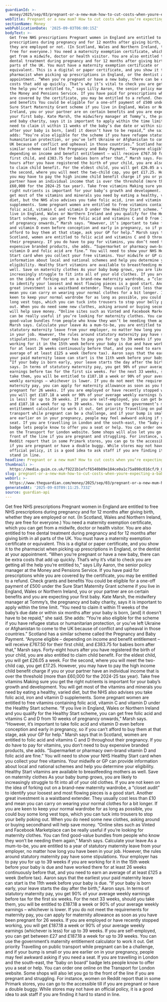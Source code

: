 ```yaml
---
guardianId: >-
  money/2025/sep/03/pregnant-or-a-new-mum-how-to-cut-costs-when-youre-expecting-a-baby
webTitle: Pregnant or a new mum? How to cut costs when you’re expecting a baby
sectionName: Money
webPublicationDate: '2025-09-03T06:00:15Z'
bodyText: >-
  Get free NHS prescriptions Pregnant women in England are entitled to free NHS
  prescriptions during pregnancy and for 12 months after giving birth, whether
  they are employed or not. (In Scotland, Wales and Northern Ireland, they are
  free for everyone.) You need a maternity exemption certificate, which you can
  get from a midwife, doctor or health visitor. You are also entitled to free
  dental treatment during pregnancy and for 12 months after giving birth in all
  parts of the UK. You must have a maternity exemption certificate or
  equivalent. This is a digital or paper certificate, and you show it to the
  pharmacist when picking up prescriptions in England, or the dentist at your
  appointment. “When you’re pregnant or have a new baby, there can be extra
  costs that add up quickly. That’s why it’s vital to check you are getting all
  the help you’re entitled to,” says Lilly Aaron, the senior policy manager at
  the Money and Pensions Service. If you have paid for prescriptions while you
  are covered by the certificate, you may be entitled to a refund. Check grants
  and benefits You could be eligible for a one-off payment of £500 under the
  Sure Start Maternity Grant scheme if you live in England, Wales or Northern
  Ireland, you or your partner are on certain benefits and you are expecting
  your first baby. Kate Marsh, the midwifery manager at Tommy’s, the pregnancy
  and baby charity, says it is important to apply within the time limit. “You
  need to claim it within 11 weeks of the baby’s due date or within six months
  after your baby is born, [and] it doesn’t have to be repaid,” she said. She
  adds: “You’re also eligible for the scheme if you have refugee status or
  humanitarian protection, or you’ve left Ukraine or Afghanistan to come to the
  UK because of conflict and upheaval in those countries.” Scotland has a
  similar scheme called the Pregnancy and Baby Payment. “Anyone eligible –
  depending on income and benefit entitlement – will receive £767.50 for their
  first child, and £383.75 for babies born after that,” Marsh says. Forty-eight
  hours after you have registered the birth of your child, you are also entitled
  to claim child benefit. For the eldest child, you will get £26.05 a week. For
  the second, where you will meet the two-child cap, you get £17.25. However,
  you may have to pay the high income child benefit charge if you or your
  partner have an individual income that is over the threshold (more than
  £60,000 for the 2024-25 tax year). Take free vitamins Making sure you get the
  right nutrients is important for your baby’s growth and development. You will
  get most of the vitamins and minerals you need by eating a healthy, varied
  diet, but the NHS also advises you take folic acid, iron and vitamin D
  supplements. Some pregnant women are entitled to free vitamins containing
  folic acid, vitamin C and vitamin D under the Healthy Start scheme. “If you
  live in England, Wales or Northern Ireland and you qualify for the Healthy
  Start scheme, you can get free folic acid and vitamins C and D from 10 weeks
  of pregnancy onwards,” Marsh says. “However, it’s important to take folic acid
  and vitamin D even before conception and early in pregnancy, so if you can’t
  afford to buy them at that stage, ask your GP for help.” Marsh says that in
  Scotland, women are entitled to folic acid and vitamins C and D throughout
  their pregnancy. If you do have to pay for vitamins, you don’t need to buy
  expensive branded products, she adds. “Supermarket or pharmacy own-brand
  vitamin D and folic acid are fine.” You will need to show your NHS Healthy
  Start card when you collect your free vitamins. Your midwife or GP can provide
  information about local and national schemes and help you determine your
  eligibility. Healthy Start vitamins are available to breastfeeding mothers as
  well. Save on maternity clothes As your baby bump grows, you are likely to
  increasingly struggle to fit into all of your old clothes. If you are not keen
  on the idea of forking out on a brand-new maternity wardrobe, a “closet audit”
  to identify your loosest and most flowing pieces is a good start. Another
  great investment is a waistband extender. They usually cost less than £10 and
  mean you can carry on wearing your normal clothes for a bit longer. If you are
  keen to keep your normal wardrobe for as long as possible, you could buy some
  long vest tops, which you can tuck into trousers to stop your belly poking
  out. When you do need some new clothes, asking around or buying secondhand
  will help save money. “Online sites such as Vinted and Facebook Marketplace
  can be really useful if you’re looking for maternity clothes. You can find
  good-value bundles from people who know they won’t be needing them again,”
  Marsh says. Calculate your leave As a mum-to-be, you are entitled to a year of
  statutory maternity leave from your employer, no matter how long you have been
  in your job. However, the rules around statutory maternity pay have some
  stipulations. Your employer has to pay you for up to 39 weeks if you are
  working for it in the 15th week before your baby is due and have worked there
  for at least 26 weeks continuously before that, and you need to earn an
  average of at least £125 a week (before tax). Aaron says that the earliest
  your paid maternity leave can start is the 11th week before your baby is due.
  “If your baby is born early, your leave starts the day after the birth,” Aaron
  says. In terms of statutory maternity pay, you get 90% of your average weekly
  earnings before tax for the first six weeks. For the next 33 weeks, should you
  take them, you will be entitled to £187.18 a week or 90% of your average
  weekly earnings – whichever is lower. If you do not meet the requirements for
  maternity pay, you can apply for maternity allowance as soon as you have been
  pregnant for 26 weeks. If you are employed or have recently stopped working,
  you will get £187.18 a week or 90% of your average weekly earnings (whichever
  is less) for up to 39 weeks. If you are self-employed, you can get between £27
  and £187.18 a week for up to 39 weeks. You can use the government’s maternity
  entitlement calculator to work it out. Get priority Travelling on public
  transport while pregnant can be a challenge, and if your bump is small or you
  are earlier on in your pregnancy, people may feel awkward asking if you need a
  seat. If you are travelling in London and the south-east, the “baby on board”
  badge lets people know to offer you a seat or help. You can order one online
  on the Transport for London website. Some shops will also let you go to the
  front of the line if you are pregnant and struggling. For instance, women on
  Reddit report that in some Primark stores, you can go to the accessible till
  if you are pregnant or have a double buggy. While stores may not have an
  official policy, it is a good idea to ask staff if you are finding it hard to
  stand in line.
headline: Pregnant or a new mum? How to cut costs when you’re expecting a baby
thumbnail: >-
  https://media.guim.co.uk/f9221b1efcf6540b89e184ce0a1c75a898c016cf/9_0_2428_1942/500.jpg
slug: pregnant-or-a-new-mum-how-to-cut-costs-when-youre-expecting-a-baby
webUrl: >-
  https://www.theguardian.com/money/2025/sep/03/pregnant-or-a-new-mum-how-to-cut-costs-when-youre-expecting-a-baby
generatedAt: '2025-09-03T09:11:25.733Z'
source: guardian-api
---
```

Get free NHS prescriptions Pregnant women in England are entitled to free NHS prescriptions during pregnancy and for 12 months after giving birth, whether they are employed or not. (In Scotland, Wales and Northern Ireland, they are free for everyone.) You need a maternity exemption certificate, which you can get from a midwife, doctor or health visitor. You are also entitled to free dental treatment during pregnancy and for 12 months after giving birth in all parts of the UK. You must have a maternity exemption certificate or equivalent. This is a digital or paper certificate, and you show it to the pharmacist when picking up prescriptions in England, or the dentist at your appointment. “When you’re pregnant or have a new baby, there can be extra costs that add up quickly. That’s why it’s vital to check you are getting all the help you’re entitled to,” says Lilly Aaron, the senior policy manager at the Money and Pensions Service. If you have paid for prescriptions while you are covered by the certificate, you may be entitled to a refund. Check grants and benefits You could be eligible for a one-off payment of £500 under the Sure Start Maternity Grant scheme if you live in England, Wales or Northern Ireland, you or your partner are on certain benefits and you are expecting your first baby. Kate Marsh, the midwifery manager at Tommy’s, the pregnancy and baby charity, says it is important to apply within the time limit. “You need to claim it within 11 weeks of the baby’s due date or within six months after your baby is born, [and] it doesn’t have to be repaid,” she said. She adds: “You’re also eligible for the scheme if you have refugee status or humanitarian protection, or you’ve left Ukraine or Afghanistan to come to the UK because of conflict and upheaval in those countries.” Scotland has a similar scheme called the Pregnancy and Baby Payment. “Anyone eligible – depending on income and benefit entitlement – will receive £767.50 for their first child, and £383.75 for babies born after that,” Marsh says. Forty-eight hours after you have registered the birth of your child, you are also entitled to claim child benefit. For the eldest child, you will get £26.05 a week. For the second, where you will meet the two-child cap, you get £17.25. However, you may have to pay the high income child benefit charge if you or your partner have an individual income that is over the threshold (more than £60,000 for the 2024-25 tax year). Take free vitamins Making sure you get the right nutrients is important for your baby’s growth and development. You will get most of the vitamins and minerals you need by eating a healthy, varied diet, but the NHS also advises you take folic acid, iron and vitamin D supplements. Some pregnant women are entitled to free vitamins containing folic acid, vitamin C and vitamin D under the Healthy Start scheme. “If you live in England, Wales or Northern Ireland and you qualify for the Healthy Start scheme, you can get free folic acid and vitamins C and D from 10 weeks of pregnancy onwards,” Marsh says. “However, it’s important to take folic acid and vitamin D even before conception and early in pregnancy, so if you can’t afford to buy them at that stage, ask your GP for help.” Marsh says that in Scotland, women are entitled to folic acid and vitamins C and D throughout their pregnancy. If you do have to pay for vitamins, you don’t need to buy expensive branded products, she adds. “Supermarket or pharmacy own-brand vitamin D and folic acid are fine.” You will need to show your NHS Healthy Start card when you collect your free vitamins. Your midwife or GP can provide information about local and national schemes and help you determine your eligibility. Healthy Start vitamins are available to breastfeeding mothers as well. Save on maternity clothes As your baby bump grows, you are likely to increasingly struggle to fit into all of your old clothes. If you are not keen on the idea of forking out on a brand-new maternity wardrobe, a “closet audit” to identify your loosest and most flowing pieces is a good start. Another great investment is a waistband extender. They usually cost less than £10 and mean you can carry on wearing your normal clothes for a bit longer. If you are keen to keep your normal wardrobe for as long as possible, you could buy some long vest tops, which you can tuck into trousers to stop your belly poking out. When you do need some new clothes, asking around or buying secondhand will help save money. “Online sites such as Vinted and Facebook Marketplace can be really useful if you’re looking for maternity clothes. You can find good-value bundles from people who know they won’t be needing them again,” Marsh says. Calculate your leave As a mum-to-be, you are entitled to a year of statutory maternity leave from your employer, no matter how long you have been in your job. However, the rules around statutory maternity pay have some stipulations. Your employer has to pay you for up to 39 weeks if you are working for it in the 15th week before your baby is due and have worked there for at least 26 weeks continuously before that, and you need to earn an average of at least £125 a week (before tax). Aaron says that the earliest your paid maternity leave can start is the 11th week before your baby is due. “If your baby is born early, your leave starts the day after the birth,” Aaron says. In terms of statutory maternity pay, you get 90% of your average weekly earnings before tax for the first six weeks. For the next 33 weeks, should you take them, you will be entitled to £187.18 a week or 90% of your average weekly earnings – whichever is lower. If you do not meet the requirements for maternity pay, you can apply for maternity allowance as soon as you have been pregnant for 26 weeks. If you are employed or have recently stopped working, you will get £187.18 a week or 90% of your average weekly earnings (whichever is less) for up to 39 weeks. If you are self-employed, you can get between £27 and £187.18 a week for up to 39 weeks. You can use the government’s maternity entitlement calculator to work it out. Get priority Travelling on public transport while pregnant can be a challenge, and if your bump is small or you are earlier on in your pregnancy, people may feel awkward asking if you need a seat. If you are travelling in London and the south-east, the “baby on board” badge lets people know to offer you a seat or help. You can order one online on the Transport for London website. Some shops will also let you go to the front of the line if you are pregnant and struggling. For instance, women on Reddit report that in some Primark stores, you can go to the accessible till if you are pregnant or have a double buggy. While stores may not have an official policy, it is a good idea to ask staff if you are finding it hard to stand in line.
